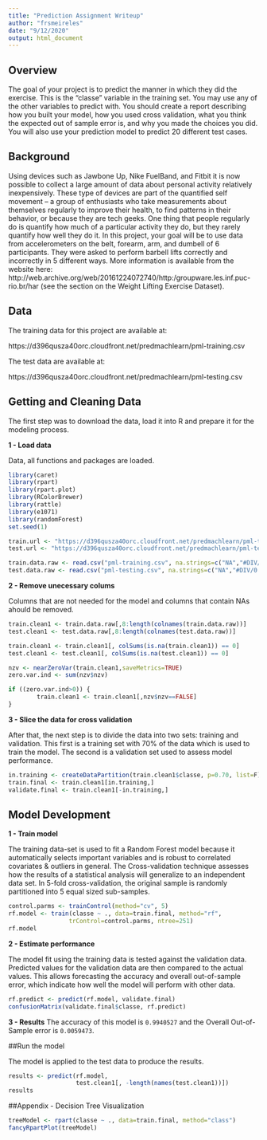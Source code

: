 ```yaml
---
title: "Prediction Assignment Writeup"
author: "frsmeireles"
date: "9/12/2020"
output: html_document
---
```


## Overview


The goal of your project is to predict the manner in which they did the exercise. This is the "classe" variable in the training set. You may use any of the other variables to predict with. You should create a report describing how you built your model, how you used cross validation, what you think the expected out of sample error is, and why you made the choices you did. You will also use your prediction model to predict 20 different test cases.

## Background

Using devices such as Jawbone Up, Nike FuelBand, and Fitbit it is now possible to collect a large amount of data about personal activity relatively inexpensively. These type of devices are part of the quantified self movement – a group of enthusiasts who take measurements about themselves regularly to improve their health, to find patterns in their behavior, or because they are tech geeks. One thing that people regularly do is quantify how much of a particular activity they do, but they rarely quantify how well they do it. In this project, your goal will be to use data from accelerometers on the belt, forearm, arm, and dumbell of 6 participants. They were asked to perform barbell lifts correctly and incorrectly in 5 different ways. More information is available from the website here: http://web.archive.org/web/20161224072740/http:/groupware.les.inf.puc-rio.br/har (see the section on the Weight Lifting Exercise Dataset).


## Data

The training data for this project are available at:

https://d396qusza40orc.cloudfront.net/predmachlearn/pml-training.csv

The test data are available at:

https://d396qusza40orc.cloudfront.net/predmachlearn/pml-testing.csv


## Getting and Cleaning Data

The first step was to download the data, load it into R and prepare it for the modeling process.

**1 - Load data**

Data, all functions and packages are loaded. 

```r
library(caret)
library(rpart)
library(rpart.plot)
library(RColorBrewer)
library(rattle)
library(e1071)
library(randomForest)
set.seed(1)

train.url <- "https://d396qusza40orc.cloudfront.net/predmachlearn/pml-training.csv"
test.url <- "https://d396qusza40orc.cloudfront.net/predmachlearn/pml-testing.csv"

train.data.raw <- read.csv("pml-training.csv", na.strings=c("NA","#DIV/0!",""))
test.data.raw <- read.csv("pml-testing.csv", na.strings=c("NA","#DIV/0!",""))
```

**2 - Remove unecessary colums**

Columns that are not needed for the model and columns that contain NAs ahould be removed.

```r
train.clean1 <- train.data.raw[,8:length(colnames(train.data.raw))]
test.clean1 <- test.data.raw[,8:length(colnames(test.data.raw))]

train.clean1 <- train.clean1[, colSums(is.na(train.clean1)) == 0] 
test.clean1 <- test.clean1[, colSums(is.na(test.clean1)) == 0] 

nzv <- nearZeroVar(train.clean1,saveMetrics=TRUE)
zero.var.ind <- sum(nzv$nzv)

if ((zero.var.ind>0)) {
        train.clean1 <- train.clean1[,nzv$nzv==FALSE]
}
```

**3 - Slice the data for cross validation**

After that, the next step is to divide the data into two sets: training and validation.
This first is a training set with 70% of the data which is used to train the model. The second is a validation set used to assess model performance.

```r
in.training <- createDataPartition(train.clean1$classe, p=0.70, list=F)
train.final <- train.clean1[in.training,]
validate.final <- train.clean1[-in.training,]
```


## Model Development

**1 - Train model**

The training data-set is used to fit a Random Forest model because it automatically selects important variables and is robust to correlated covariates & outliers in general. The Cross-validation technique assesses how the results of a statistical analysis will generalize to an independent data set. In 5-fold cross-validation, the original sample is randomly partitioned into 5 equal sized sub-samples. 

```r
control.parms <- trainControl(method="cv", 5)
rf.model <- train(classe ~ ., data=train.final, method="rf",
                 trControl=control.parms, ntree=251)
rf.model
```

**2 - Estimate performance**

The model fit using the training data is tested against the validation data. Predicted values for the validation data are then compared to the actual values. This allows forecasting the accuracy and overall out-of-sample error, which indicate how well the model will perform with other data.

```r
rf.predict <- predict(rf.model, validate.final)
confusionMatrix(validate.final$classe, rf.predict)
```

**3 - Results**
The accuracy of this model is `0.9940527` and the Overall Out-of-Sample error is `0.0059473`.

##Run the model

The model is applied to the test data to produce the results.

```r
results <- predict(rf.model, 
                   test.clean1[, -length(names(test.clean1))])
results
```

##Appendix - Decision Tree Visualization

```r
treeModel <- rpart(classe ~ ., data=train.final, method="class")
fancyRpartPlot(treeModel)
```


